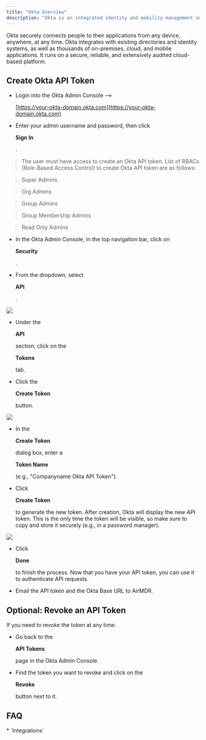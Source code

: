 ```yaml
---
title: "Okta Overview"
description: "Okta is an integrated identity and mobility management service."
---
```


Okta securely connects people to their applications from any device, anywhere, at any time. Okta integrates with existing directories and identity systems, as well as thousands of on-premises, cloud, and mobile applications. It runs on a secure, reliable, and extensively audited cloud-based platform.

## Create Okta API Token

* Login into the Okta Admin Console -->

  [https://your-okta-domain.okta.com](https://your-okta-domain.okta.com)

* Enter your admin username and password, then click 

  **Sign In**

  .

> The user must have access to create an Okta API token. List of RBACs (Role-Based Access Control) to create Okta API token are as follows:

> Super Admins

> Org Admins

> Group Admins

> Group Membership Admins

> Read Only Admins

* In the Okta Admin Console, in the top navigation bar, click on 

  **Security**

  .

* From the dropdown, select 

  **API**

  .

![](/Okta1.png)

* Under the 

  **API**

   section, click on the 

  **Tokens**

   tab.

* Click the 

  **Create Token**

   button.

![](/Okta2.png)

* In the 

  **Create Token**

   dialog box, enter a 

  **Token Name**

   (e.g., "Companyname Okta API Token").

* Click 

  **Create Token**

   to generate the new token.
  After creation, Okta will display the new API token.
  This is the only time the token will be visible, so make sure to copy and store it securely (e.g., in a password manager).

![](/Okta3.png)

* Click 

  **Done**

   to finish the process.
  Now that you have your API token, you can use it to authenticate API requests.

* Email the API token and the Okta Base URL to AirMDR.

## Optional: Revoke an API Token

If you need to revoke the token at any time:

* Go back to the 

  **API Tokens**

   page in the Okta Admin Console.

* Find the token you want to revoke and click on the 

  **Revoke**

   button next to it.

## FAQ

<Accordion title="What else than Integrations?">
  * `Integrations`
</Accordion>